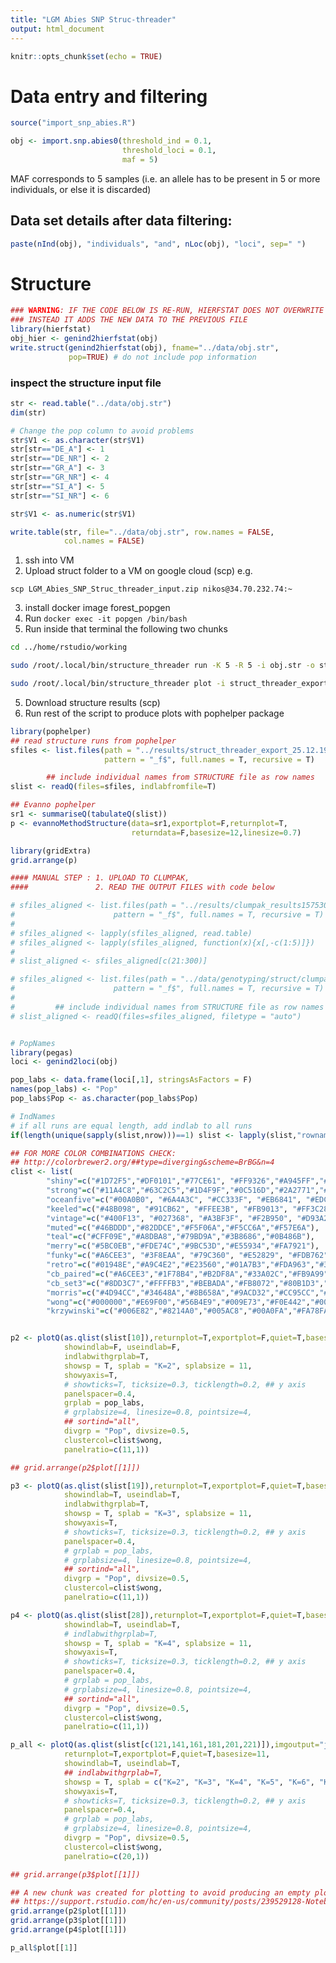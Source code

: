 ```yaml
---
title: "LGM Abies SNP Struc-threader"
output: html_document
---
```


```r
knitr::opts_chunk$set(echo = TRUE)
```

# Data entry and filtering
```r
source("import_snp_abies.R")

obj <- import.snp.abies0(threshold_ind = 0.1,
                         threshold_loci = 0.1,
                         maf = 5)
```

MAF corresponds to 5 samples (i.e. an allele has to be present in 5 or more individuals, or else it is discarded)

## Data set details after data filtering:
```r
paste(nInd(obj), "individuals", "and", nLoc(obj), "loci", sep=" ")
```


# Structure
```r
### WARNING: IF THE CODE BELOW IS RE-RUN, HIERFSTAT DOES NOT OVERWRITE THE PREVIOUS FILE
### INSTEAD IT ADDS THE NEW DATA TO THE PREVIOUS FILE
library(hierfstat)
obj_hier <- genind2hierfstat(obj)
write.struct(genind2hierfstat(obj), fname="../data/obj.str",
             pop=TRUE) # do not include pop information
```

### inspect the structure input file
```r
str <- read.table("../data/obj.str")
dim(str)
```

```r
# Change the pop column to avoid problems
str$V1 <- as.character(str$V1)
str[str=="DE_A"] <- 1
str[str=="DE_NR"] <- 2
str[str=="GR_A"] <- 3
str[str=="GR_NR"] <- 4
str[str=="SI_A"] <- 5
str[str=="SI_NR"] <- 6

str$V1 <- as.numeric(str$V1)

write.table(str, file="../data/obj.str", row.names = FALSE,
            col.names = FALSE)
```

1. ssh into VM
2. Upload struct folder to a VM on google cloud (scp)
e.g. 
```
scp LGM_Abies_SNP_Struc_threader_input.zip nikos@34.70.232.74:~
```

3. install docker image forest_popgen
3. Run ```docker exec -it popgen /bin/bash```
4. Run inside that terminal the following two chunks

```bash
cd ../home/rstudio/working

sudo /root/.local/bin/structure_threader run -K 5 -R 5 -i obj.str -o struct_threader_export_25.12.19 --params /home/rstudio/working/mainparams -t 32 -st ~/.local/bin/structure
```

```bash
sudo /root/.local/bin/structure_threader plot -i struct_threader_export_01.12.19 -f structure -K 2 3 4 5 --ind olive_inds
```

5. Download structure results (scp)
6. Run rest of the script to produce plots with pophelper package


<!-- #### Tests for optimal K -->
```r
library(pophelper)
## read structure runs from pophelper
sfiles <- list.files(path = "../results/struct_threader_export_25.12.19/",
                     pattern = "_f$", full.names = T, recursive = T)

        ## include individual names from STRUCTURE file as row names
slist <- readQ(files=sfiles, indlabfromfile=T)

## Evanno pophelper
sr1 <- summariseQ(tabulateQ(slist))
p <- evannoMethodStructure(data=sr1,exportplot=F,returnplot=T,
                           returndata=F,basesize=12,linesize=0.7)
```

```r
library(gridExtra)
grid.arrange(p)
```

```r
#### MANUAL STEP : 1. UPLOAD TO CLUMPAK, 
####               2. READ THE OUTPUT FILES with code below

# sfiles_aligned <- list.files(path = "../results/clumpak_results1575303799/aligned.files/",
#                      pattern = "_f$", full.names = T, recursive = T)
# 
# sfiles_aligned <- lapply(sfiles_aligned, read.table)
# sfiles_aligned <- lapply(sfiles_aligned, function(x){x[,-c(1:5)]})
# 
# slist_aligned <- sfiles_aligned[c(21:300)]
```

```r
# sfiles_aligned <- list.files(path = "../data/genotyping/struct/clumpak_results/aligned.files/",
#                      pattern = "_f$", full.names = T, recursive = T)
# 
#         ## include individual names from STRUCTURE file as row names
# slist_aligned <- readQ(files=sfiles_aligned, filetype = "auto")


# PopNames
library(pegas)
loci <- genind2loci(obj)

pop_labs <- data.frame(loci[,1], stringsAsFactors = F)
names(pop_labs) <- "Pop" 
pop_labs$Pop <- as.character(pop_labs$Pop)

# IndNames
# if all runs are equal length, add indlab to all runs
if(length(unique(sapply(slist,nrow)))==1) slist <- lapply(slist,"rownames<-", rownames(loci))

## FOR MORE COLOR COMBINATIONS CHECK:
## http://colorbrewer2.org/##type=diverging&scheme=BrBG&n=4
clist <- list(
        "shiny"=c("#1D72F5","#DF0101","#77CE61", "#FF9326","#A945FF","#0089B2","#FDF060","#FFA6B2","#BFF217","#60D5FD","#CC1577","#F2B950","#7FB21D","#EC496F","#326397","#B26314","#027368","#A4A4A4","#610B5E"),
        "strong"=c("#11A4C8","#63C2C5","#1D4F9F","#0C516D","#2A2771","#396D35","#80C342","#725DA8","#B62025","#ED2224","#ED1943","#ED3995","#7E277C","#F7EC16","#F8941E","#8C2A1C","#808080"),
        "oceanfive"=c("#00A0B0", "#6A4A3C", "#CC333F", "#EB6841", "#EDC951"),
        "keeled"=c("#48B098", "#91CB62", "#FFEE3B", "#FB9013", "#FF3C28"),
        "vintage"=c("#400F13", "#027368", "#A3BF3F", "#F2B950", "#D93A2B"),
        "muted"=c("#46BDDD","#82DDCE","#F5F06A","#F5CC6A","#F57E6A"),
        "teal"=c("#CFF09E","#A8DBA8","#79BD9A","#3B8686","#0B486B"),
        "merry"=c("#5BC0EB","#FDE74C","#9BC53D","#E55934","#FA7921"),
        "funky"=c("#A6CEE3", "#3F8EAA", "#79C360", "#E52829", "#FDB762","#ED8F47","#9471B4"),
        "retro"=c("#01948E","#A9C4E2","#E23560","#01A7B3","#FDA963","#323665","#EC687D"),
        "cb_paired"=c("#A6CEE3","#1F78B4","#B2DF8A","#33A02C","#FB9A99","#E31A1C","#FDBF6F","#FF7F00","#CAB2D6","#6A3D9A","#FFFF99","#B15928"),
        "cb_set3"=c("#8DD3C7","#FFFFB3","#BEBADA","#FB8072","#80B1D3","#FDB462","#B3DE69","#FCCDE5","#D9D9D9","#BC80BD","#CCEBC5","#FFED6F"),
        "morris"=c("#4D94CC","#34648A","#8B658A","#9ACD32","#CC95CC","#9ACD32","#8B3A39","#CD6601","#CC5C5B","#8A4500"),
        "wong"=c("#000000","#E69F00","#56B4E9","#009E73","#F0E442","#006699","#D55E00","#CC79A7"),
        "krzywinski"=c("#006E82","#8214A0","#005AC8","#00A0FA","#FA78FA","#14D2DC","#AA0A3C","#FA7850","#0AB45A","#F0F032","#A0FA82","#FAE6BE"))


p2 <- plotQ(as.qlist(slist[10]),returnplot=T,exportplot=F,quiet=T,basesize=11,
            showindlab=F, useindlab=F,
            indlabwithgrplab=T,
            showsp = T, splab = "K=2", splabsize = 11,
            showyaxis=T, 
            # showticks=T, ticksize=0.3, ticklength=0.2, ## y axis
            panelspacer=0.4,
            grplab = pop_labs,
            # grplabsize=4, linesize=0.8, pointsize=4,
            ## sortind="all",
            divgrp = "Pop", divsize=0.5,
            clustercol=clist$wong,
            panelratio=c(11,1))

## grid.arrange(p2$plot[[1]])

p3 <- plotQ(as.qlist(slist[19]),returnplot=T,exportplot=F,quiet=T,basesize=11,
            showindlab=T, useindlab=T,
            indlabwithgrplab=T,
            showsp = T, splab = "K=3", splabsize = 11,
            showyaxis=T, 
            # showticks=T, ticksize=0.3, ticklength=0.2, ## y axis
            panelspacer=0.4,
            # grplab = pop_labs,
            # grplabsize=4, linesize=0.8, pointsize=4,
            ## sortind="all",
            divgrp = "Pop", divsize=0.5,
            clustercol=clist$wong,
            panelratio=c(11,1))

p4 <- plotQ(as.qlist(slist[28]),returnplot=T,exportplot=F,quiet=T,basesize=11,
            showindlab=T, useindlab=T,
            # indlabwithgrplab=T,
            showsp = T, splab = "K=4", splabsize = 11,
            showyaxis=T, 
            # showticks=T, ticksize=0.3, ticklength=0.2, ## y axis
            panelspacer=0.4,
            # grplab = pop_labs,
            # grplabsize=4, linesize=0.8, pointsize=4,
            ## sortind="all",
            divgrp = "Pop", divsize=0.5,
            clustercol=clist$wong,
            panelratio=c(11,1))

p_all <- plotQ(as.qlist(slist[c(121,141,161,181,201,221)]),imgoutput="join",
            returnplot=T,exportplot=F,quiet=T,basesize=11,
            showindlab=T, useindlab=T,
            ## indlabwithgrplab=T,
            showsp = T, splab = c("K=2", "K=3", "K=4", "K=5", "K=6", "K=7"), splabsize = 11,
            showyaxis=T, 
            # showticks=T, ticksize=0.3, ticklength=0.2, ## y axis
            panelspacer=0.4,
            # grplab = pop_labs,
            # grplabsize=4, linesize=0.8, pointsize=4,
            divgrp = "Pop", divsize=0.5,
            clustercol=clist$wong,
            panelratio=c(20,1))

## grid.arrange(p3$plot[[1]])
```

```r
## A new chunk was created for plotting to avoid producing an empty plot
## https://support.rstudio.com/hc/en-us/community/posts/239529128-Notebooks-grid-newpage
grid.arrange(p2$plot[[1]])
grid.arrange(p3$plot[[1]])
grid.arrange(p4$plot[[1]])
```

```r
p_all$plot[[1]]
```